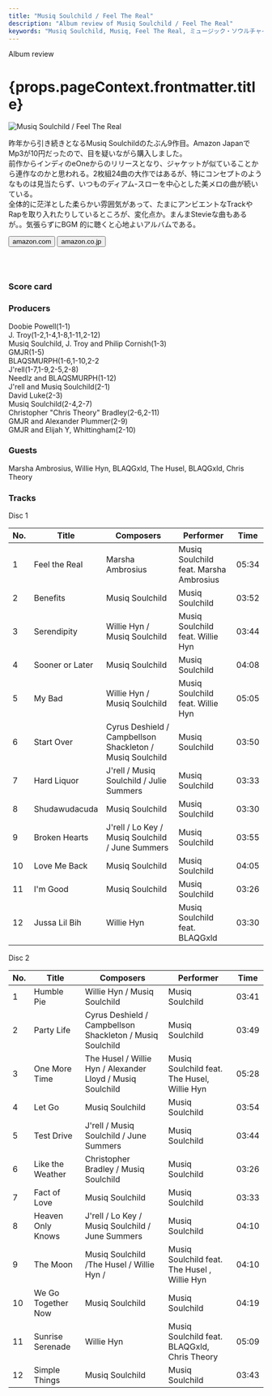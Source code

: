 ```yaml
---
title: "Musiq Soulchild / Feel The Real"
description: "Album review of Musiq Soulchild / Feel The Real"
keywords: "Musiq Soulchild, Musiq, Feel The Real, ミュージック・ソウルチャイルド, フィール・ザ・リアル"
---
```





<p className="largeP">Album review</p>
<h1 className="h1--no--margin">{props.pageContext.frontmatter.title}</h1>

<Row  className="image-card-group">
	<Column colMd={"3"} colLg={"4"} noGutterMdLeft="">
       <ImageCard>

![Musiq Soulchild / Feel The Real](../../images/cd/musiq7L.jpg)

</ImageCard>
	</Column>
	<Column colMd={"4"} colLg={"8"} noGutterMdLeft="">
	<p>
	昨年から引き続きとなるMusiq Soulchildのたぶん9作目。Amazon JapanでMp3が10円だったので、目を疑いながら購入しました。
	<br/>前作からインディのeOneからのリリースとなり、ジャケットが似ていることから連作なのかと思われる。2枚組24曲の大作ではあるが、特にコンセプトのようなものは見当たらず、いつものディアム-スローを中心とした美メロの曲が続いている。
	<br/>全体的に茫洋とした柔らかい雰囲気があって、たまにアンビエントなTrackやRapを取り入れたりしているところが、変化点か。まんまStevieな曲もあるが。。気張らずにBGM 的に聴くと心地よいアルバムである。
	</p>
    <div>
	  <Button className="button-right-mergin"  href="https://amzn.to/30Q5SkK" kind="primary" size="small" renderIcon={ArrowUpRight24}>
      amazon.com
    </Button>
    <Button className="button-right-mergin"  href="https://amzn.to/3gcX1jT" kind="secondary" size="small" renderIcon={ArrowUpRight24}>
      amazon.co.jp
    </Button>
	</div>
	<a href="https://geo.music.apple.com/jp/album/feel-the-real/1259582253?mt=1&app=music&ls=1&at=11lcug" style="display:inline-block;overflow:hidden;background:url(https://linkmaker.itunes.apple.com/ja-jp/lockup.svg?releaseDate=2017-09-15&kind=album&bubble=apple_music&style=standard-black) no-repeat;width:180px;height:45px;"></a>
	</Column>
</Row>
<Row >
	<Column colMd={"4"} colLg={"4"} noGutterMdLeft="">
		<div>
    	<h3>Score card</h3>
			<SliderJS1 value="5" />
    	<SliderJS2 value="2" />
			<SliderJS3 value="1" />
    	<SliderJS4 value="8" />
		</div>
	</Column>
	<Column colMd={"8"} colLg={"8"} noGutterMdLeft="">
		<div>
			<h3>Producers</h3>
			<p>
				Doobie Powell(1-1)
				<br/>J. Troy(1-2,1-4,1-8,1-11,2-12)
				<br/>Musiq Soulchild, J. Troy and Philip Cornish(1-3)
				<br/>GMJR(1-5)
				<br/>BLAQSMURPH(1-6,1-10,2-2
				<br/>J'rell(1-7,1-9,2-5,2-8)
				<br/>Needlz and BLAQSMURPH(1-12)
				<br/>J'rell and Musiq Soulchild(2-1)
				<br/>David Luke(2-3)
				<br/>Musiq Soulchild(2-4,2-7)
				<br/>Christopher "Chris Theory" Bradley(2-6,2-11)
				<br/>GMJR and Alexander Plummer(2-9)
				<br/>GMJR and Elijah Y, Whittingham(2-10)
			</p>
			<h3>Guests</h3>
			<p>
				Marsha Ambrosius, Willie Hyn, BLAQGxld, The Husel, BLAQGxld, Chris Theory
			</p>
		</div>
	</Column>
</Row>

<h3>Tracks</h3>

<p> Disc 1</p>

| No. | Title           | Composers                                                 | Performer                              | Time  |
| --- | --------------- | --------------------------------------------------------- | -------------------------------------- | ----- |
| 1   | Feel the Real   | Marsha Ambrosius                                          | Musiq Soulchild feat. Marsha Ambrosius | 05:34 |
| 2   | Benefits        | Musiq Soulchild                                           | Musiq Soulchild                        | 03:52 |
| 3   | Serendipity     | Willie Hyn / Musiq Soulchild                              | Musiq Soulchild feat. Willie Hyn       | 03:44 |
| 4   | Sooner or Later | Musiq Soulchild                                           | Musiq Soulchild                        | 04:08 |
| 5   | My Bad          | Willie Hyn / Musiq Soulchild                              | Musiq Soulchild feat. Willie Hyn       | 05:05 |
| 6   | Start Over      | Cyrus Deshield / Campbellson Shackleton / Musiq Soulchild | Musiq Soulchild                        | 03:50 |
| 7   | Hard Liquor     | J'rell / Musiq Soulchild / Julie Summers                  | Musiq Soulchild                        | 03:33 |
| 8   | Shudawudacuda   | Musiq Soulchild                                           | Musiq Soulchild                        | 03:30 |
| 9   | Broken Hearts   | J'rell / Lo Key / Musiq Soulchild / June Summers          | Musiq Soulchild                        | 03:55 |
| 10  | Love Me Back    | Musiq Soulchild                                           | Musiq Soulchild                        | 04:05 |
| 11  | I'm Good        | Musiq Soulchild                                           | Musiq Soulchild                        | 03:26 |
| 12  | Jussa Lil Bih   | Willie Hyn                                                | Musiq Soulchild feat. BLAQGxld         | 03:30 |

<p> Disc 2</p>

| No. | Title              | Composers                                                  | Performer                                    | Time  |
| --- | ------------------ | ---------------------------------------------------------- | -------------------------------------------- | ----- |
| 1   | Humble Pie         | Willie Hyn / Musiq Soulchild                               | Musiq Soulchild                              | 03:41 |
| 2   | Party Life         | Cyrus Deshield / Campbellson Shackleton / Musiq Soulchild  | Musiq Soulchild                              | 03:49 |
| 3   | One More Time      | The Husel / Willie Hyn / Alexander Lloyd / Musiq Soulchild | Musiq Soulchild feat. The Husel, Willie Hyn  | 05:28 |
| 4   | Let Go             | Musiq Soulchild                                            | Musiq Soulchild                              | 03:54 |
| 5   | Test Drive         | J'rell / Musiq Soulchild / June Summers                    | Musiq Soulchild                              | 03:44 |
| 6   | Like the Weather   | Christopher Bradley / Musiq Soulchild                      | Musiq Soulchild                              | 03:26 |
| 7   | Fact of Love       | Musiq Soulchild                                            | Musiq Soulchild                              | 03:33 |
| 8   | Heaven Only Knows  | J'rell / Lo Key / Musiq Soulchild / June Summers           | Musiq Soulchild                              | 04:10 |
| 9   | The Moon           | Musiq Soulchild /The Husel / Willie Hyn /                  | Musiq Soulchild feat. The Husel , Willie Hyn | 04:10 |
| 10  | We Go Together Now | Musiq Soulchild                                            | Musiq Soulchild                              | 04:19 |
| 11  | Sunrise Serenade   | Willie Hyn                                                 | Musiq Soulchild feat. BLAQGxld, Chris Theory | 05:09 |
| 12  | Simple Things      | Musiq Soulchild                                            | Musiq Soulchild                              | 03:43 |
